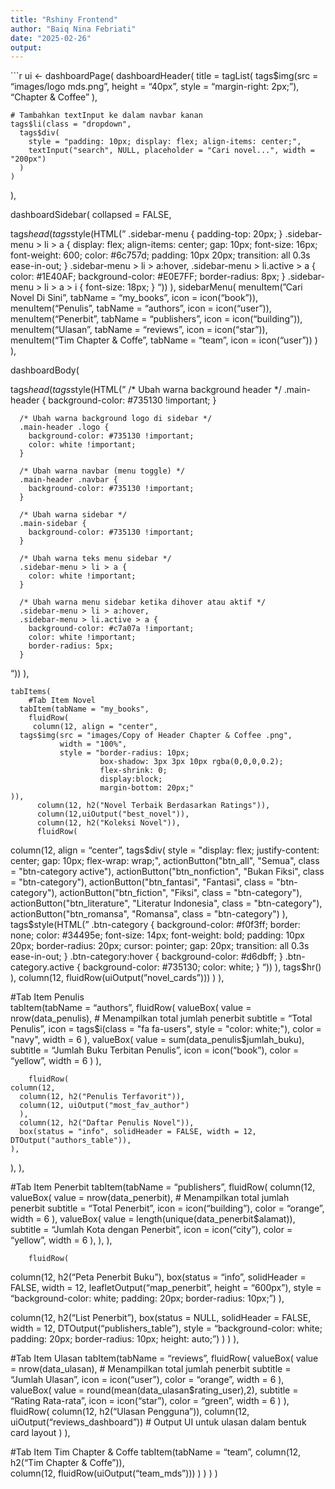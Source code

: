 ---
title: "Rshiny Frontend"
author: "Baiq Nina Febriati"
date: "2025-02-26"
output: 
---


```{r}
ui <- dashboardPage(
   dashboardHeader(
    title = tagList(
      tags$img(src = "images/logo mds.png", height = "40px", style = "margin-right: 2px;"),
      "Chapter & Coffee"
    ),
    
    # Tambahkan textInput ke dalam navbar kanan
    tags$li(class = "dropdown",
      tags$div(
        style = "padding: 10px; display: flex; align-items: center;",
        textInput("search", NULL, placeholder = "Cari novel...", width = "200px")
      )
    )
  ),
  
  dashboardSidebar(
    collapsed = FALSE,
    
  tags$head(
    tags$style(HTML("
      .sidebar-menu {
        padding-top: 20px;
      }
      .sidebar-menu > li > a {
        display: flex;
        align-items: center;
        gap: 10px;
        font-size: 16px;
        font-weight: 600;
        color: #6c757d;
        padding: 10px 20px;
        transition: all 0.3s ease-in-out;
      }
      .sidebar-menu > li > a:hover, 
      .sidebar-menu > li.active > a {
        color: #1E40AF;
        background-color: #E0E7FF;
        border-radius: 8px;
      }
      .sidebar-menu > li > a > i {
        font-size: 18px;
      }
    "))
  ),
    sidebarMenu(
      menuItem("Cari Novel Di Sini", tabName = "my_books", icon = icon("book")),
      menuItem("Penulis", tabName = "authors", icon = icon("user")),
      menuItem("Penerbit", tabName = "publishers", icon = icon("building")),
      menuItem("Ulasan", tabName = "reviews", icon = icon("star")),
      menuItem("Tim Chapter & Coffe", tabName = "team", icon = icon("user"))
    )
  ),
  
  dashboardBody(
    
  tags$head(
  tags$style(HTML("
   /* Ubah warna background header */
      .main-header {
        background-color: #735130 !important; 
      }
      
      /* Ubah warna background logo di sidebar */
      .main-header .logo {
        background-color: #735130 !important;
        color: white !important;
      }

      /* Ubah warna navbar (menu toggle) */
      .main-header .navbar {
        background-color: #735130 !important; 
      }

      /* Ubah warna sidebar */
      .main-sidebar {
        background-color: #735130 !important;
      }

      /* Ubah warna teks menu sidebar */
      .sidebar-menu > li > a {
        color: white !important;
      }

      /* Ubah warna menu sidebar ketika dihover atau aktif */
      .sidebar-menu > li > a:hover, 
      .sidebar-menu > li.active > a {
        background-color: #c7a07a !important; 
        color: white !important;
        border-radius: 5px;
      }
  "))
),

    tabItems(
        #Tab Item Novel      
      tabItem(tabName = "my_books",
        fluidRow(
         column(12, align = "center",
      tags$img(src = "images/Copy of Header Chapter & Coffee .png", 
               width = "100%", 
               style = "border-radius: 10px; 
                        box-shadow: 3px 3px 10px rgba(0,0,0,0.2); 
                        flex-shrink: 0;
                        display:block; 
                        margin-bottom: 20px;"
    )),
          column(12, h2("Novel Terbaik Berdasarkan Ratings")),
          column(12,uiOutput("best_novel")),
          column(12, h2("Koleksi Novel")),
          fluidRow(
  column(12, align = "center",
    tags$div(
      style = "display: flex; justify-content: center; gap: 10px; flex-wrap: wrap;",
      actionButton("btn_all", "Semua", class = "btn-category active"),
      actionButton("btn_nonfiction", "Bukan Fiksi", class = "btn-category"),
      actionButton("btn_fantasi", "Fantasi", class = "btn-category"),
      actionButton("btn_fiction", "Fiksi", class = "btn-category"),
      actionButton("btn_literature", "Literatur Indonesia", class = "btn-category"),
      actionButton("btn_romansa", "Romansa", class = "btn-category")
      ),
    tags$style(HTML("
      .btn-category {
        background-color: #f0f3ff; 
        border: none; 
        color: #34495e; 
        font-size: 14px; 
        font-weight: bold;
        padding: 10px 20px;
        border-radius: 20px; 
        cursor: pointer;
        gap: 20px;
        transition: all 0.3s ease-in-out;
      }
      .btn-category:hover {
        background-color: #d6dbff; 
      }
      .btn-category.active {
        background-color: #735130; 
        color: white;
      }
    "))
  ),
  tags$hr()
),
          column(12, fluidRow(uiOutput("novel_cards")))
        )
      ),
      
  #Tab Item Penulis      
      tabItem(tabName = "authors",
        fluidRow(
    valueBox(
      value = nrow(data_penulis),  # Menampilkan total jumlah penerbit
      subtitle = "Total Penulis",
      icon = tags$i(class = "fa fa-users", style = "color: white;"),
      color = "navy",
      width = 6
    ),
    valueBox(
      value = sum(data_penulis$jumlah_buku),
      subtitle = "Jumlah Buku Terbitan Penulis",
      icon = icon("book"),
      color = "yellow",
      width = 6
    )
  ),
              
        fluidRow(
    column(12, 
      column(12, h2("Penulis Terfavorit")),
      column(12, uiOutput("most_fav_author")
      ),
      column(12, h2("Daftar Penulis Novel")),
      box(status = "info", solidHeader = FALSE, width = 12, DTOutput("authors_table")),
    ),
  ),
),
      
  #Tab Item Penerbit
    tabItem(tabName = "publishers",
        fluidRow(
    column(12,
    valueBox(
      value = nrow(data_penerbit),  # Menampilkan total jumlah penerbit
      subtitle = "Total Penerbit",
      icon = icon("building"),
      color = "orange",
      width = 6
    ),
    valueBox(
  value = length(unique(data_penerbit$alamat)),
  subtitle = "Jumlah Kota dengan Penerbit",
  icon = icon("city"),
  color = "yellow",
  width = 6
    ),
  ),
),
            
        fluidRow(
  column(12, 
    h2("Peta Penerbit Buku"),
    box(status = "info", solidHeader = FALSE, width = 12, 
        leafletOutput("map_penerbit", height = "600px"),
        style = "background-color: white; padding: 20px; border-radius: 10px;")
  ),
  
  column(12, 
    h2("List Penerbit"),
    box(status = NULL, solidHeader = FALSE, width = 12, 
        DTOutput("publishers_table"),
        style = "background-color: white; padding: 20px; border-radius: 10px; height: auto;")
  )
)
),

  #Tab Item Ulasan
      tabItem(tabName = "reviews",
  fluidRow(
    valueBox(
      value = nrow(data_ulasan),  # Menampilkan total jumlah penerbit
      subtitle = "Jumlah Ulasan",
      icon = icon("user"),
      color = "orange",
      width = 6
    ),
    valueBox(
      value = round(mean(data_ulasan$rating_user),2),
      subtitle = "Rating Rata-rata",
      icon = icon("star"),
      color = "green",
      width = 6
    )
  ),
  fluidRow(
    column(12, h2("Ulasan Pengguna")),
    column(12, uiOutput("reviews_dashboard"))  # Output UI untuk ulasan dalam bentuk card layout
  )
),
      
  #Tab Item Tim Chapter & Coffe 
    tabItem(tabName = "team",
    column(12, h2("Tim Chapter & Coffe")),      
    column(12, fluidRow(uiOutput("team_mds")))
      )
    )
  )
)


